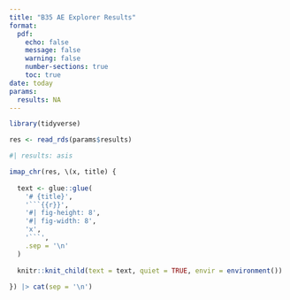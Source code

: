 ```yaml
---
title: "B35 AE Explorer Results"
format:
  pdf:
    echo: false
    message: false
    warning: false
    number-sections: true
    toc: true
date: today
params:
  results: NA
---
```


```r
library(tidyverse)

res <- read_rds(params$results)

```

\newpage

```r
#| results: asis

imap_chr(res, \(x, title) {
  
  text <- glue::glue(
    '# {title}',
    '```{{r}}',
    '#| fig-height: 8',
    '#| fig-width: 8',
    'x',
    '```',
    .sep = '\n'
  )
  
  knitr::knit_child(text = text, quiet = TRUE, envir = environment())
  
}) |> cat(sep = '\n')
```

